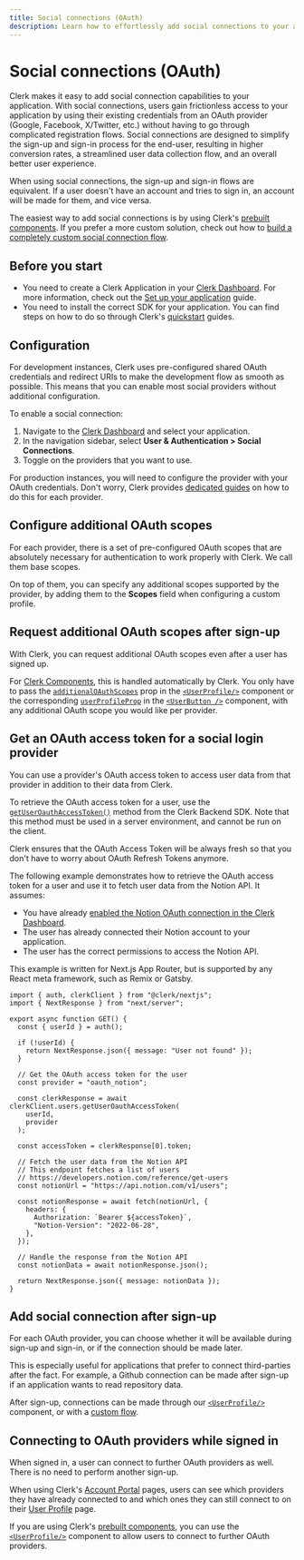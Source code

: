 ```yaml
---
title: Social connections (OAuth)
description: Learn how to effortlessly add social connections to your application using popular OAuth providers like Google, Facebook, Github and more.
---
```


# Social connections (OAuth)

Clerk makes it easy to add social connection capabilities to your application. With social connections, users gain frictionless access to your application by using their existing credentials from an OAuth provider (Google, Facebook, X/Twitter, etc.) without having to go through complicated registration flows. Social connections are designed to simplify the sign-up and sign-in process for the end-user, resulting in higher conversion rates, a streamlined user data collection flow, and an overall better user experience.

<Callout type="info">
  When using social connections, the sign-up and sign-in flows are equivalent. If a user doesn't have an account and tries to sign in, an account will be made for them, and vice versa.
</Callout>

The easiest way to add social connections is by using Clerk's [prebuilt components](/docs/components/overview). If you prefer a more custom solution, check out how to [build a completely custom social connection flow](/docs/custom-flows/oauth-connections).

## Before you start

- You need to create a Clerk Application in your [Clerk Dashboard](https://dashboard.clerk.com/). For more information, check out the [Set up your application](/docs/quickstarts/setup-clerk) guide.
- You need to install the correct SDK for your application. You can find steps on how to do so through Clerk's [quickstart](/docs/quickstarts/overview) guides.

## Configuration

For development instances, Clerk uses pre-configured shared OAuth credentials and redirect URIs to make the development flow as smooth as possible. This means that you can enable most social providers without additional configuration.

To enable a social connection:
1. Navigate to the [Clerk Dashboard](https://dashboard.clerk.com/last-active?path=user-authentication/social-connections) and select your application.
2. In the navigation sidebar, select **User & Authentication > Social Connections**.
3. Toggle on the providers that you want to use.

For production instances, you will need to configure the provider with your OAuth credentials. Don't worry, Clerk provides [dedicated guides](/docs/authentication/social-connections/overview) on how to do this for each provider.

## Configure additional OAuth scopes

For each provider, there is a set of pre-configured OAuth scopes that are absolutely necessary for authentication to work properly with Clerk. We call them base scopes.

On top of them, you can specify any additional scopes supported by the provider, by adding them to the **Scopes** field when configuring a custom profile.

<Images
  width={3024}
  height={1654}
  src="/docs/images/authentication/social-connection-scopes.webp"
  alt="The 'Scopes' section of a social connections' settings modal."
/>

## Request additional OAuth scopes after sign-up

With Clerk, you can request additional OAuth scopes even after a user has signed up.

For [Clerk Components](/docs/components/overview), this is handled automatically by Clerk. You only have to pass the [`additionalOAuthScopes`](/docs/components/user/user-profile) prop in the [`<UserProfile/>`](/docs/components/user/user-profile) component or the corresponding [`userProfileProp`](/docs/components/user/user-button) in the [`<UserButton />`](/docs/components/user/user-button) component, with any additional OAuth scope you would like per provider.

## Get an OAuth access token for a social login provider

You can use a provider's OAuth access token to access user data from that provider in addition to their data from Clerk.

To retrieve the OAuth access token for a user, use the [`getUserOauthAccessToken()`](/docs/references/backend/user/get-user-oauth-access-token) method from the Clerk Backend SDK. Note that this method must be used in a server environment, and cannot be run on the client.

Clerk ensures that the OAuth Access Token will be always fresh so that you don't have to worry about OAuth Refresh Tokens anymore.

The following example demonstrates how to retrieve the OAuth access token for a user and use it to fetch user data from the Notion API. It assumes:

- You have already [enabled the Notion OAuth connection in the Clerk Dashboard](/docs/authentication/social-connections/notion).
- The user has already connected their Notion account to your application.
- The user has the correct permissions to access the Notion API.

This example is written for Next.js App Router, but is supported by any React meta framework, such as Remix or Gatsby.

```tsx filename="app/api/notion/route.tsx"
import { auth, clerkClient } from "@clerk/nextjs";
import { NextResponse } from "next/server";

export async function GET() {
  const { userId } = auth();

  if (!userId) {
    return NextResponse.json({ message: "User not found" });
  }

  // Get the OAuth access token for the user
  const provider = "oauth_notion";

  const clerkResponse = await clerkClient.users.getUserOauthAccessToken(
    userId,
    provider
  );

  const accessToken = clerkResponse[0].token;

  // Fetch the user data from the Notion API
  // This endpoint fetches a list of users
  // https://developers.notion.com/reference/get-users
  const notionUrl = "https://api.notion.com/v1/users";

  const notionResponse = await fetch(notionUrl, {
    headers: {
      Authorization: `Bearer ${accessToken}`,
      "Notion-Version": "2022-06-28",
    },
  });

  // Handle the response from the Notion API
  const notionData = await notionResponse.json();

  return NextResponse.json({ message: notionData });
}
```

## Add social connection after sign-up

For each OAuth provider, you can choose whether it will be available during sign-up and sign-in, or if the connection should be made later.

This is especially useful for applications that prefer to connect third-parties after the fact. For example, a Github connection can be made after sign-up if an application wants to read repository data.

After sign-up, connections can be made through our [`<UserProfile/>`](/docs/components/user/user-profile) component, or with a [custom flow](https://clerk.com/docs/custom-flows/oauth-connections).

<Images
  width={3024}
  height={1654}
  src="/docs/images/authentication/after-sign-up.webp"
  alt="The 'Google' social connection settings modal with a red box surrounding the 'Enable for sign-up and sign-in' section."
/>

## Connecting to OAuth providers while signed in

When signed in, a user can connect to further OAuth providers as well. There is no need to perform another sign-up.

When using Clerk's [Account Portal](/docs/account-portal/overview) pages, users can see which providers they have already connected to and which ones they can still connect to on their [User Profile](/docs/account-portal/user-profile-org-profile#user-profile) page.

<Images
  width={3024}
  height={1654}
  src="/docs/images/authentication/connect-account.webp"
  alt="The User Profile page in the Account Portal. There is a red arrow pointing to the 'Connect account' button in the 'Connected accounts' section."
/>

If you are using Clerk's [prebuilt components](/docs/components/overview), you can use the [`<UserProfile/>`](/docs/components/user/user-profile) component to allow users to connect to further OAuth providers.
